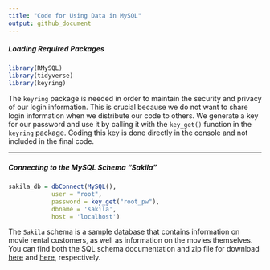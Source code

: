 ```yaml
---
title: "Code for Using Data in MySQL"
output: github_document
---
```


##### _Loading Required Packages_  
```r
library(RMySQL)
library(tidyverse)
library(keyring)
```

The `keyring` package is needed in order to maintain the security and privacy of our login information. This is crucial because we do not want to share login information when we distribute our code to others. We generate a key for our password and use it by calling it with the `key_get()` function in the `keyring` package. Coding this key is done directly in the console and not included in the final code.  

***  

##### _Connecting to the MySQL Schema "Sakila"_  
```r
sakila_db = dbConnect(MySQL(),
            user = "root",
            password = key_get("root_pw"),
            dbname = 'sakila',
            host = 'localhost')
```

The `Sakila` schema is a sample database that contains information on movie rental customers, as well as information on the movies themselves. You can find both the SQL schema documentation and zip file for download [here](https://dev.mysql.com/doc/sakila/en/) and [here](https://downloads.mysql.com/docs/sakila-db.zip), respectively.


